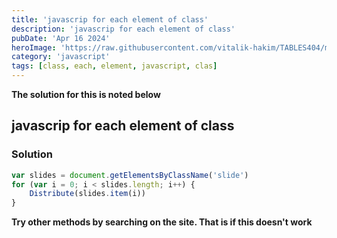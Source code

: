 ```yaml
---
title: 'javascrip for each element of class'
description: 'javascrip for each element of class'
pubDate: 'Apr 16 2024'
heroImage: 'https://raw.githubusercontent.com/vitalik-hakim/TABLES404/main/error_b/JavaScript.png'
category: 'javascript'
tags: [class, each, element, javascript, clas]
---
```


**The solution for this is noted below**

## javascrip for each element of class

### Solution

```javascript
var slides = document.getElementsByClassName('slide')
for (var i = 0; i < slides.length; i++) {
	Distribute(slides.item(i))
}
```

**Try other methods by searching on the site. That is if this doesn't work**
